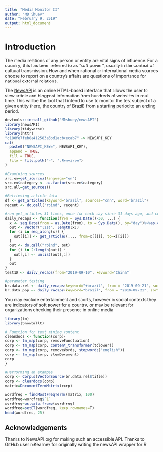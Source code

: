 ```yaml
---
title: "Media Monitor II"
author: "MD Shuey"
date: "February 9, 2019"
output: html_document
---
```

# Introduction

The media relations of any person or entity are vital signs of influence. For a country, this has been referred to as "soft power", usually in the context of cultural transmission. How and when national or international media sources choose to report on a country's affairs are questions of importance for national external relations. 

The [NewsAPI]("newsapi.org") is an online HTML-based interface that allows the user to view article and blogpost information from hundreds of websites in real time. This will be the tool that I intend to use to monitor the test subject of a given entity (here, the country of Brazil) from a starting period to an ending period.

```r
devtools::install_github("MDshuey/newsAPI")
library(newsAPI)
library(tidyverse)
library(httr)
"c180fe7feb8e412583a6bd1acbcecab7" -> NEWSAPI_KEY
cat(
  paste0("NEWSAPI_KEY=", NEWSAPI_KEY),
  append = TRUE,
  fill = TRUE,
  file = file.path("~", ".Renviron")
)
```
``` r
#Examining sources
src.en=get_sources(language="en")
src.en$category <- as.factor(src.en$category)
src.all=get_sources()

#Retrieving article data
df <- get_articles(keyword="brazil", sources="cnn", word="brazil")
recent <- do.call("rbind", recent)

#run get_articles 31 times, once for each day since 31 days ago, and convert it all to one dataframe
daily_recaps <- function(from = Sys.Date()-30, ...) {
  x <- seq.Date(from = as.Date(from), to = Sys.Date(), by="day")%>%as.character()
  out <- vector("list", length(x))
  for (i in seq_along(x)) {
    out[[i]] <- get_articles(..., from=x[[i]], to=x[[i]])
  }
  out <- do.call("rbind", out)
  for (i in 2:length(out)) {
    out[,i] <- unlist(out[,i])
  }
  out
}
test10 <- daily_recaps(from="2019-09-10", keyword="China")

#parameter testing
br.data.rel <- daily_recaps(keyword="+brazil", from = "2019-09-21", sortBy="relevancy")
br.data.pop <- daily_recaps(keyword="brazil", from = "2019-09-21", sortBy="popularity")

```
You may exclude entertainment and sports, however in social contexts they are indicators of soft power for a country, or may be relevant for organizations checking their presence in online media.
``` r
library(tm)
library(SnowballC)

# Function for text mining content
cleandocs <- function(corp){
corp <- tm_map(corp, removePunctuation)
corp <- tm_map(corp, content_transformer(tolower))
corp <- tm_map(corp, removeWords, stopwords("english"))
corp <- tm_map(corp, stemDocument)
corp
}

#Performing an example
corp <- Corpus(VectorSource(br.data.rel$title))
corp <- cleandocs(corp)
matrix=DocumentTermMatrix(corp)

wordfreq = findMostFreqTerms(matrix, 100)
wordfreq=wordfreq$`1`
wordfreq=as.data.frame(wordfreq)
wordfreq=setDT(wordfreq, keep.rownames=T)
head(wordfreq, 25)

```

## Acknowledgements 

Thanks to NewsAPI.org for making such an accessible API.
Thanks to GitHub user mKearney for originally writing the newsAPI wrapper for R.